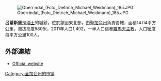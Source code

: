 [[Image:Oberrindal_(Foto_Dietrich_Michael_Weidmann)_185.JPG|right]]

'''呂蒂斯堡'''是[[瑞士|瑞士]]的城鎮，位於該國東北部，由[[聖加侖州|聖加侖州]]負責管轄，面積14.04平方公里，海拔高度580米，2011年人口1,402，一半人口信奉[[羅馬天主教|羅馬天主教]]，人口密度每平方公里100人。

==外部連結==
* [https://web.archive.org/web/20051025143825/http://www.luetisburg.ch/ Official website] {{de icon}}

{{Switzerland-geo-stub}}
[[Category:圣加仑州的市镇|Category:圣加仑州的市镇]]